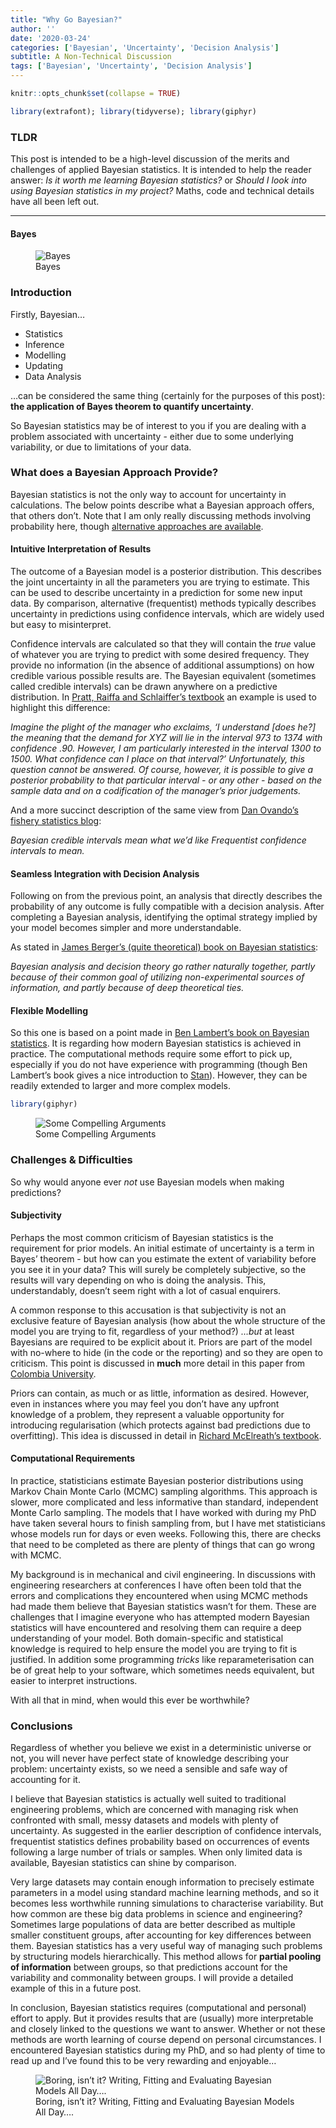 ```yaml
---
title: "Why Go Bayesian?"
author: ''
date: '2020-03-24'
categories: ['Bayesian', 'Uncertainty', 'Decision Analysis']
subtitle: A Non-Technical Discussion
tags: ['Bayesian', 'Uncertainty', 'Decision Analysis']
---
```



```r
knitr::opts_chunk$set(collapse = TRUE)

library(extrafont); library(tidyverse); library(giphyr)

```

### TLDR

This post is intended to be a high-level discussion of the merits and challenges of applied Bayesian statistics. It is intended to help the reader answer: *Is it worth me learning Bayesian statistics?* or *Should I look into using Bayesian statistics in my project?* Maths, code and technical details have all been left out. 

---

#### Bayes
![Bayes](https://media.giphy.com/media/TJBbXQooivUNq/giphy.gif)

### Introduction

Firstly, Bayesian...

 * Statistics
 * Inference
 * Modelling
 * Updating
 * Data Analysis
  
...can be considered the same thing (certainly for the purposes of this post): **the application of Bayes theorem to quantify uncertainty**. 

So Bayesian statistics may be of interest to you if you are dealing with a problem associated with uncertainty - either due to some underlying variability, or due to limitations of your data.

### What does a Bayesian Approach Provide?

Bayesian statistics is not the only way to account for uncertainty in calculations. The below points describe what a Bayesian approach offers, that others don't. Note that I am only really discussing methods involving probability here, though [alternative approaches are available](https://www.springer.com/gp/book/9783540402947). 

#### Intuitive Interpretation of Results

The outcome of a Bayesian model is a posterior distribution. This describes the joint uncertainty in all the parameters you are trying to estimate. This can be used to describe uncertainty in a prediction for some new input data. By comparison, alternative (frequentist) methods typically describes uncertainty in predictions using confidence intervals, which are widely used but easy to misinterpret.

Confidence intervals are calculated so that they will contain the *true* value of whatever you are trying to predict with some desired frequency. They provide no information (in the absence of additional assumptions) on how credible various possible results are. The Bayesian equivalent (sometimes called credible intervals) can be drawn anywhere on a predictive distribution. In [Pratt, Raiffa and Schlaiffer's textbook](https://mitpress.mit.edu/books/introduction-statistical-decision-theory) an example is used to highlight this difference:

*Imagine the plight of the manager who exclaims, 'I understand [does he?] the meaning that the demand for XYZ will lie in the interval 973 to 1374 with confidence .90. However, I am particularly interested in the interval 1300 to 1500. What confidence can I place on that interval?'*
*Unfortunately, this question cannot be answered. Of course, however, it is possible to give a posterior probability to that particular interval - or any other - based on the sample data and on a codification of the manager's prior judgements.*

And a more succinct description of the same view from [Dan Ovando's fishery statistics blog](https://www.weirdfishes.blog/):

*Bayesian credible intervals mean what we’d like Frequentist confidence intervals to mean.*

#### Seamless Integration with Decision Analysis

Following on from the previous point, an analysis that directly describes the probability of any outcome is fully compatible with a decision analysis. After completing a Bayesian analysis, identifying the optimal strategy implied by your model becomes simpler and more understandable.

As stated in [James Berger's (quite theoretical) book on Bayesian statistics](https://www.springer.com/gp/book/9780387960982):

*Bayesian analysis and decision theory go rather naturally together, partly because of their common goal of utilizing non-experimental sources of information, and partly because of deep theoretical ties.*

#### Flexible Modelling

So this one is based on a point made in [Ben Lambert's book on Bayesian statistics](https://uk.sagepub.com/en-gb/eur/a-student%E2%80%99s-guide-to-bayesian-statistics/book245409). It is regarding how modern Bayesian statistics is achieved in practice. The computational methods require some effort to pick up, especially if you do not have experience with programming (though Ben Lambert's book gives a nice introduction to [Stan](https://mc-stan.org/)). However, they can be readily extended to larger and more complex models.

```r

library(giphyr)

```

![Some Compelling Arguments](https://media.giphy.com/media/WiyczarN2XMm4/giphy.gif)


### Challenges & Difficulties

So why would anyone ever *not* use Bayesian models when making predictions?

#### Subjectivity

Perhaps the most common criticism of Bayesian statistics is the requirement for prior models. An initial estimate of uncertainty is a term in Bayes' theorem - but how can you estimate the extent of variability before you see it in your data? This will surely be completely subjective, so the results will vary depending on who is doing the analysis. This, understandably, doesn't seem right with a lot of casual enquirers.

A common response to this accusation is that subjectivity is not an exclusive feature of Bayesian analysis (how about the whole structure of the model you are trying to fit, regardless of your method?) *...but* at least Bayesians are required to be explicit about it. Priors are part of the model with no-where to hide (in the code or the reporting) and so they are open to criticism. This point is discussed in **much** more detail in this paper from [Colombia University](http://www.stat.columbia.edu/~gelman/research/published/gelman_hennig_full_discussion.pdf).

Priors can contain, as much or as little, information as desired. However, even in instances where you may feel you don't have any upfront knowledge of a problem, they represent a valuable opportunity for introducing regularisation (which protects against bad predictions due to overfitting). This idea is discussed in detail in [Richard McElreath's textbook](https://www.crcpress.com/Statistical-Rethinking-A-Bayesian-Course-with-Examples-in-R-and-STAN/McElreath/p/book/9780367139919).

#### Computational Requirements

In practice, statisticians estimate Bayesian posterior distributions using Markov Chain Monte Carlo (MCMC) sampling algorithms. This approach is slower, more complicated and less informative than standard, independent Monte Carlo sampling. The models that I have worked with during my PhD have taken several hours to finish sampling from, but I have met statisticians whose models run for days or even weeks. Following this, there are checks that need to be completed as there are plenty of things that can go wrong with MCMC.

My background is in mechanical and civil engineering. In discussions with engineering researchers at conferences I have often been told that the errors and complications they encountered when using MCMC methods had made them believe that Bayesian statistics wasn't for them. These are challenges that I imagine everyone who has attempted modern Bayesian statistics will have encountered and resolving them can require a deep understanding of your model. Both domain-specific and statistical knowledge is required to help ensure the model you are trying to fit is justified. In addition some programming *tricks* like reparameterisation can be of great help to your software, which sometimes needs equivalent, but easier to interpret instructions. 

With all that in mind, when would this ever be worthwhile?

### Conclusions

Regardless of whether you believe we exist in a deterministic universe or not, you will never have perfect state of knowledge describing your problem: uncertainty exists, so we need a sensible and safe way of accounting for it. 

I believe that Bayesian statistics is actually well suited to traditional engineering problems, which are concerned with managing risk when confronted with small, messy datasets and models with plenty of uncertainty. As suggested in the earlier description of confidence intervals, frequentist statistics defines probability based on occurrences of events following a large number of trials or samples. When only limited data is available, Bayesian statistics can shine by comparison. 

Very large datasets may contain enough information to precisely estimate parameters in a model using standard machine learning methods, and so it becomes less worthwhile running simulations to characterise variability. But how common are these big data problems in science and engineering? Sometimes large populations of data are better described as multiple smaller constituent groups, after accounting for key differences between them. Bayesian statistics has a very useful way of managing such problems by structuring models hierarchically. This method allows for **partial pooling of information** between groups, so that predictions account for the variability and commonality between groups. I will provide a detailed example of this in a future post.

In conclusion, Bayesian statistics requires (computational and personal) effort to apply. But it provides results that are (usually) more interpretable and closely linked to the questions we want to answer. Whether or not these methods are worth learning of course depend on personal circumstances. I encountered Bayesian statistics during my PhD, and so had plenty of time to read up and I've found this to be very rewarding and enjoyable...

![Boring, isn't it? Writing, Fitting and Evaluating Bayesian Models All Day....](https://media.giphy.com/media/WPLPEu0GUp41W/giphy.gif)
